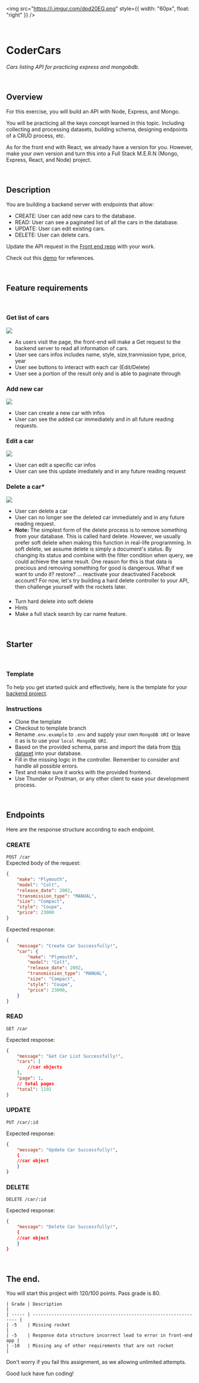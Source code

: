 <img
src="https://i.imgur.com/dpd20EG.png"
style={{ width: "60px", float: "right" }}
/>

<br/>

# CoderCars

_Cars listing API for practicing express and mongobdb._

<br/>

## Overview

For this exercise, you will build an API with Node, Express, and Mongo.

You will be practicing all the keys concept learned in this topic. Including collecting and processing datasets, building schema, designing endpoints of a CRUD process, etc.

As for the front end with React, we already have a version for you. However, make your own version and turn this into a Full Stack M.E.R.N (Mongo, Express, React, and Node) project.

<br/>

## Description

You are building a backend server with endpoints that allow:

-   CREATE: User can add new cars to the database.
-   READ: User can see a paginated list of all the cars in the database.
-   UPDATE: User can edit existing cars.
-   DELETE: User can delete cars.

Update the API request in the <a href="https://github.com/coderschool/codercars-fe" target="_blank">Front end repo</a> with your work.

Check out this <a href="https://codercars.netlify.app/" target="_blank">demo</a> for references.

<br/>

## Feature requirements

<br/>

### Get list of cars

![](https://i.imgur.com/xvBsd2z.jpg)

-   As users visit the page, the front-end will make a Get request to the backend server to read all information of cars.
-   User see cars infos includes name, style, size,tranmission type, price, year
-   User see buttons to interact with each car (Edit/Delete)
-   User see a portion of the result only and is able to paginate through

### Add new car

![](https://i.imgur.com/ogeWERI.jpg)

-   User can create a new car with infos
-   User can see the added car immediately and in all future reading requests.

### Edit a car

![](https://i.imgur.com/4karJud.jpg)

-   User can edit a specific car infos
-   User can see this update imediately and in any future reading request

### Delete a car*

![](https://i.imgur.com/qgF9OfO.png)

-   User can delete a car
-   User can no longer see the deleted car immediately and in any future reading request.
-   **Note:** The simplest form of the delete process is to remove something from your database. This is called hard delete. However, we usually prefer soft delete when making this function in real-life programming. In soft delete, we assume delete is simply a document's status. By changing its status and combine with the filter condition when query, we could achieve the same result. One reason for this is that data is precious and removing something for good is dangerous. What if we want to undo it? restore? … reactivate your deactivated Facebook account? For now, let's try building a hard delete controller to your API, then challenge yourself with the rockets later.

### 

-   Turn hard delete into soft delete
-   Hints
-   Make a full stack search by car name feature.

<br/>

## Starter

<br/>

### Template

To help you get started quick and effectively, here is the template for your <a href="https://github.com/coderschool/codercars-be" target="_blank">backend project</a>.

### Instructions

-   Clone the template
-   Checkout to template branch
-   Rename .`env.example` to `.env` and supply your own `MongoDB URI` or leave it as is to use your `local MongoDB URI`.
-   Based on the provided schema, parse and import the data from <a href="https://www.kaggle.com/datasets/CooperUnion/cardataset" target="_blank">this dataset</a> into your database.
-   Fill in the missing logic in the controller. Remember to consider and handle all possible errors.
-   Test and make sure it works with the provided frontend.
-   Use Thunder or Postman, or any other client to ease your development process.

<br/>

## Endpoints

Here are the response structure according to each endpoint.

### CREATE

`POST /car`  
Expected body of the request:

```json
{
    "make": "Plymouth",
    "model": "Colt",
    "release_date": 2002,
    "transmission_type": "MANUAL",
    "size": "Compact",
    "style": "Coupe",
    "price": 23000
}
```

Expected response:

```json
{
    "message": "Create Car Successfully!",
    "car": {
        "make": "Plymouth",
        "model": "Colt",
        "release_date": 2002,
        "transmission_type": "MANUAL",
        "size": "Compact",
        "style": "Coupe",
        "price": 23000,
    }
}
```

### READ

`GET /car`

Expected response:

```json
{
    "message": "Get Car List Successfully!",
    "cars": [
        //car objects
    ],
    "page": 1,
    // total pages
    "total": 1192
}
```

### UPDATE

`PUT /car/:id`

Expected response:

```json
{
    "message": "Update Car Successfully!",
    {
    //car object
    }
}
```

### DELETE

`DELETE /car/:id`

Expected response:

```json
{
    "message": "Delete Car Successfully!",
    {
    //car object
    }
}
```

<br/>

## The end.

You will start this project with 120/100 points. Pass grade is 80.

```
| Grade | Description                                                      |
| ----- | ---------------------------------------------------------------- |
| -5    | Missing rocket                                                   |
| -5    | Response data structure incorrect lead to error in front-end app |
| -10   | Missing any of other requirements that are not rocket            |
```

Don't worry if you fail this assignment, as we allowing unlimited attempts.

Good luck have fun coding!

<br/>
<br/>
<br/>